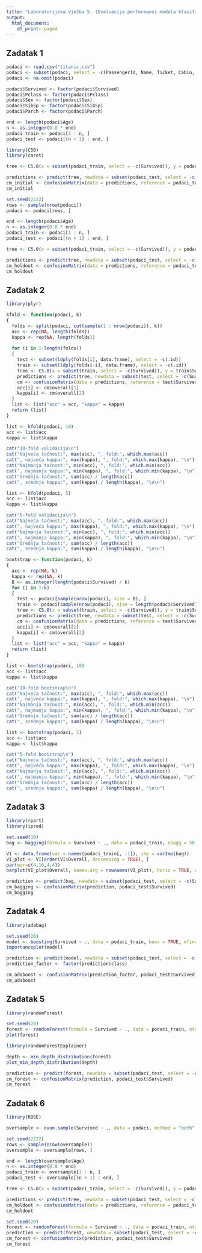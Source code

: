 ```yaml
---
title: "Laboratorijska Vježba 5. (Evaluacija performansi modela klasifikacije)"
output:
  html_document:
    df_print: paged
---
```


## Zadatak 1

```r

podaci <- read.csv("titanic.csv")
podaci <- subset(podaci, select = -c(PassengerId, Name, Ticket, Cabin, Embarked))
podaci <- na.omit(podaci)

podaci$Survived <- factor(podaci$Survived)
podaci$Pclass <- factor(podaci$Pclass)
podaci$Sex <- factor(podaci$Sex)
podaci$SibSp <- factor(podaci$SibSp)
podaci$Parch <- factor(podaci$Parch)

end <- length(podaci$Age)
n <- as.integer(0.8 * end)
podaci_train <- podaci[1 : n, ]
podaci_test <- podaci[(n + 1) : end, ]
```

```r

library(C50)
library(caret)

tree <- C5.0(x = subset(podaci_train, select = -c(Survived)), y = podaci_train$Survived)

predictions <- predict(tree, newdata = subset(podaci_test, select = -c(Survived)))
cm_initial <- confusionMatrix(data = predictions, reference = podaci_test$Survived, positive = '1')
cm_initial
```

```r

set.seed(2222)
rows <- sample(nrow(podaci))
podaci <- podaci[rows, ]

end <- length(podaci$Age)
n <- as.integer(0.8 * end)
podaci_train <- podaci[1 : n, ]
podaci_test <- podaci[(n + 1) : end, ]

tree <- C5.0(x = subset(podaci_train, select = -c(Survived)), y = podaci_train$Survived)

predictions <- predict(tree, newdata = subset(podaci_test, select = -c(Survived)))
cm_holdout <- confusionMatrix(data = predictions, reference = podaci_test$Survived, positive = '1')
cm_holdout
```

## Zadatak 2

```r

library(plyr)

kfold <- function(podaci, k)
{
  folds <- split(podaci, cut(sample(1 : nrow(podaci)), k))
  acc <- rep(NA, length(folds))
  kappa <- rep(NA, length(folds))
  
  for (i in 1:length(folds)) 
  {
    test <- subset(ldply(folds[i], data.frame), select = -c(.id))
    train <- subset(ldply(folds[-i], data.frame), select = -c(.id))
    tree <- C5.0(x = subset(train, select = -c(Survived)), y = train$Survived)
    predictions <- predict(tree, newdata = subset(test, select = -c(Survived)))
    cm <- confusionMatrix(data = predictions, reference = test$Survived, positive = '1')
    acc[i] <- cm$overall[1]
    kappa[i] <- cm$overall[2]
  }
  list <- list("acc" = acc, "kappa" = kappa)
  return (list)
}
```

```r

list <- kfold(podaci, 10)
acc <- list$acc
kappa <- list$kappa

cat("10-fold validacija\n")
cat("Najveća tačnost:", max(acc), ", fold:", which.max(acc))
cat(", najveća kappa:", max(kappa), ", fold:", which.max(kappa), "\n")
cat("Najmanja tačnost:", min(acc), ", fold:", which.min(acc))
cat(", najmanja kappa:", min(kappa), ", fold:", which.min(kappa), "\n")
cat("Srednja tačnost:", sum(acc) / length(acc))
cat(", srednja kappa:", sum(kappa) / length(kappa), "\n\n")

list <- kfold(podaci, 5)
acc <- list$acc
kappa <- list$kappa

cat("5-fold validacija\n")
cat("Najveća tačnost:", max(acc), ", fold:", which.max(acc))
cat(", najveća kappa:", max(kappa), ", fold:", which.max(kappa), "\n")
cat("Najmanja tačnost:", min(acc), ", fold:", which.min(acc))
cat(", najmanja kappa:", min(kappa), ", fold:", which.min(kappa), "\n")
cat("Srednja tačnost:", sum(acc) / length(acc))
cat(", srednja kappa:", sum(kappa) / length(kappa), "\n\n")
```

```r

bootstrap <- function(podaci, k)
{
  acc <- rep(NA, k)
  kappa <- rep(NA, k)
  B <- as.integer(length(podaci$Survived) / k)
  for (i in 1:k) 
  {
    test <- podaci[sample(nrow(podaci), size = B), ]
    train <- podaci[sample(nrow(podaci), size = length(podaci$Survived) - B), ]
    tree <- C5.0(x = subset(train, select = -c(Survived)), y = train$Survived)
    predictions <- predict(tree, newdata = subset(test, select = -c(Survived)))
    cm <- confusionMatrix(data = predictions, reference = test$Survived, positive = '1')
    acc[i] <- cm$overall[1]
    kappa[i] <- cm$overall[2]
  }
  list <- list("acc" = acc, "kappa" = kappa)
  return (list)
}
```

```r

list <- bootstrap(podaci, 10)
acc <- list$acc
kappa <- list$kappa

cat("10-fold bootstrap\n")
cat("Najveća tačnost:", max(acc), ", fold:", which.max(acc))
cat(", najveća kappa:", max(kappa), ", fold:", which.max(kappa), "\n")
cat("Najmanja tačnost:", min(acc), ", fold:", which.min(acc))
cat(", najmanja kappa:", min(kappa), ", fold:", which.min(kappa), "\n")
cat("Srednja tačnost:", sum(acc) / length(acc))
cat(", srednja kappa:", sum(kappa) / length(kappa), "\n\n")

list <- bootstrap(podaci, 5)
acc <- list$acc
kappa <- list$kappa

cat("5-fold bootstrap\n")
cat("Najveća tačnost:", max(acc), ", fold:", which.max(acc))
cat(", najveća kappa:", max(kappa), ", fold:", which.max(kappa), "\n")
cat("Najmanja tačnost:", min(acc), ", fold:", which.min(acc))
cat(", najmanja kappa:", min(kappa), ", fold:", which.min(kappa), "\n")
cat("Srednja tačnost:", sum(acc) / length(acc))
cat(", srednja kappa:", sum(kappa) / length(kappa), "\n\n")
```

## Zadatak 3

```r

library(rpart)
library(ipred)

set.seed(19)
bag <- bagging(formula = Survived ~ ., data = podaci_train, nbagg = 50, coob = TRUE, control = rpart.control(minsplit = 4, cp = 0))

VI <- data.frame(var = names(podaci_train[, -1]), imp = varImp(bag))
VI_plot <- VI[order(VI$Overall, decreasing = TRUE), ]
par(mar=c(4,10,4,4))
barplot(VI_plot$Overall, names.arg = rownames(VI_plot), horiz = TRUE, xlab = "Variable importance", las = 2)
```

```r

prediction <- predict(bag, newdata = subset(podaci_test, select = -c(Survived)))
cm_bagging <- confusionMatrix(prediction, podaci_test$Survived)
cm_bagging
```

## Zadatak 4

```r

library(adabag)

set.seed(20)
model <- boosting(Survived ~ ., data = podaci_train, boos = TRUE, mfinal = 20)
importanceplot(model)
```

```r

prediction <- predict(model, newdata = subset(podaci_test, select = -c(Survived)))
prediction_factor <- factor(prediction$class)

cm_adaboost <- confusionMatrix(prediction_factor, podaci_test$Survived)
cm_adaboost
```

## Zadatak 5

```r

library(randomForest)

set.seed(20)
forest <- randomForest(formula = Survived ~ ., data = podaci_train, ntree = 50)
plot(forest)
```

```r

library(randomForestExplainer)

depth <- min_depth_distribution(forest)
plot_min_depth_distribution(depth)
```

```r

prediction <- predict(forest, newdata = subset(podaci_test, select = -c(Survived)))
cm_forest <- confusionMatrix(prediction, podaci_test$Survived)
cm_forest
```

## Zadatak 6

```r

library(ROSE)

oversample <- ovun.sample(Survived ~ ., data = podaci, method = "both", N = 1000)$data

set.seed(2222)
rows <- sample(nrow(oversample))
oversample <- oversample[rows, ]

end <- length(oversample$Age)
n <- as.integer(0.8 * end)
podaci_train <- oversample[1 : n, ]
podaci_test <- oversample[(n + 1) : end, ]

tree <- C5.0(x = subset(podaci_train, select = -c(Survived)), y = podaci_train$Survived)

predictions <- predict(tree, newdata = subset(podaci_test, select = -c(Survived)))
cm_holdout <- confusionMatrix(data = predictions, reference = podaci_test$Survived, positive = '1')
cm_holdout
```

```r

set.seed(20)
forest <- randomForest(formula = Survived ~ ., data = podaci_train, ntree = 165)
prediction <- predict(forest, newdata = subset(podaci_test, select = -c(Survived)))
cm_forest <- confusionMatrix(prediction, podaci_test$Survived)
cm_forest
```
